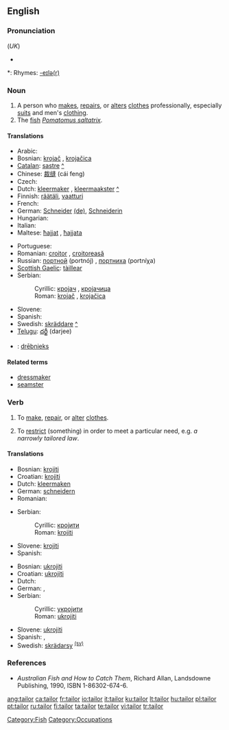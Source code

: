 {{wikipedia}}
==English==

===Pronunciation===
{{IPA|/ˈteɪlə/}} (''UK'')
* {{audio|en-us-tailor.ogg|Audio (US)}}

*: Rhymes: [[Rhymes:English:-eɪlə(r)|-eɪlə(r)]]

===Noun===
{{en-noun}}

# A person who [[make]]s, [[repair]]s, or [[alter]]s [[clothes]] professionally, especially [[suit]]s and men's [[clothing]].
# The [[fish]] ''[[Pomatomus saltatrix]]''.

====Translations====
{{trans-top|person who makes, repairs, or alters clothing as profession}}
* Arabic: {{t-|ar|خياط|alt=خيّاط|tr=khayyāṭ|sc=Arab}}
* Bosnian: [[krojač]] {{m}}, [[krojačica]] {{f}}
* [[Catalan]]: [[sastre]] {{m}} [[:ca:sastre|^]]
* Chinese: [[裁缝]] (cái feng)
* Czech: {{t-|cs|krejčí|m}}
* Dutch: [[kleermaker]] {{m}}, [[kleermaakster]] {{f}} [[:nl:kleermaker|^]]
* Finnish: [[räätäli]], [[vaatturi]]
* French: {{t+|fr|tailleur|m}}
* German: [[Schneider]] {{m}} [[:de:Schneider|(de)]], [[Schneiderin]] {{f}}
* Hungarian: {{t+|hu|szabó}}
* Italian: {{t+|it|sarto}}
* Maltese: [[ħajjat]] {{m}}, [[ħajjata]] {{f}}
{{trans-mid}}
* Portuguese: {{t+|pt|alfaiate|m}}
* Romanian: [[croitor]] {{m}}, [[croitoreasă]] {{f}}
* Russian: [[портной]] (portnój) {{m}}, [[портниха]] (portníχa) {{f}}
* [[Scottish Gaelic]]: [[tàillear]] {{m}}
* Serbian:
*: Cyrillic: [[кројач]] {{m}}, [[кројачица]] {{f}}
*: Roman: [[krojač]] {{m}}, [[krojačica]] {{f}}
* Slovene: {{t+|sl|krojač|m}}
* Spanish: {{t-|es|sastre|m}}
* Swedish: [[skräddare]] {{c}} [[:sv:skräddare|^]]
* [[Telugu]]: [[దర్జీ]] (darjee)
{{trans-bottom}}

{{checktrans-top}}
* {{ttbc|Latvian}}: [[drēbnieks]]
{{checktrans-bottom}}

====Related terms====
* [[dressmaker]]
* [[seamster]]

===Verb===
{{en-verb}}

# {{transitive}} To [[make]], [[repair]], or [[alter]] [[clothes]].
# {{transitive}} To [[restrict]] (something) in order to meet a particular need, e.g. ''a narrowly tailored law''.

====Translations====
{{trans-top|make, repair, or alter clothing}}
* Bosnian: [[krojiti]]
* Croatian: [[krojiti]]
* Dutch: [[kleermaken]]
* German: [[schneidern]]
* Romanian: {{t+|ro|croi}}
{{trans-mid}}
* Serbian:
*: Cyrillic: [[кројити]]
*: Roman: [[krojiti]]
* Slovene: [[krojiti]]
* Spanish: {{t-|es|confeccionar}}
{{trans-bottom}}

{{trans-top|restrict something to particular need}}
* Bosnian: [[ukrojiti]]
* Croatian: [[ukrojiti]]
* Dutch: {{t+|nl|aanpassen}}
* German: {{t|de|zuschneiden}}, {{t|de|anpassen}}
* Serbian:
*: Cyrillic: [[укројити]]
*: Roman: [[ukrojiti]]
{{trans-mid}}
* Slovene: [[ukrojiti]]
* Spanish: {{t+|es|adaptar}}, {{t-|es|entallar}}
* Swedish: [[skrädarsy]] <sup>[[:sv:skräddarsy|(sv)]]</sup>
{{trans-bottom}}

===References===
* ''Australian Fish and How to Catch Them'', Richard Allan, Landsdowne Publishing, 1990, ISBN 1-86302-674-6.

[[Category:Fish]]
[[Category:Occupations]]

[[ang:tailor]]
[[ca:tailor]]
[[fr:tailor]]
[[io:tailor]]
[[it:tailor]]
[[ku:tailor]]
[[lt:tailor]]
[[hu:tailor]]
[[pl:tailor]]
[[pt:tailor]]
[[ru:tailor]]
[[fi:tailor]]
[[ta:tailor]]
[[te:tailor]]
[[vi:tailor]]
[[tr:tailor]]